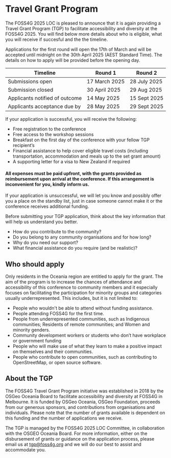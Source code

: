 <Title>FOSS4G 2025 - Travel Grant Program</Title>

<HeaderImage url="/imgs/group photo.jpeg" positionY="40%" height="300" />

# Travel Grant Program

The FOSS4G 2025 LOC is pleased to announce that it is again providing a Travel Grant Program (TGP) to facilitate accessibility and diversity at the FOSS4G 2025. You will find below more details about who is eligible, what you will receive if succesful and the the timeline.

Applications for the first round will open the 17th of March and will be accepted until midnight on the 30th April 2025 (AEST Standard Time). The details on how to apply will be provided before the opening day.
<!--
<StyledButton target="https://forms.gle/U2VaANxgkqVe48mP9">
  Apply for the Travel Grant Program
</StyledButton>  
-->

| Timeline                       | Round 1       | Round 2      |
| ------------------------------ | ------------- | ------------ |
| Submissions open               | 17 March 2025 | 28 July 2025 |
| Submission closed              | 30 April 2025 | 29 Aug 2025  |
| Applicants notified of outcome | 14 May 2025   | 15 Sept 2025 |
| Applicants acceptance due by   | 28 May 2025   | 29 Sept 2025 |

If your application is successful, you will receive the following:
- Free registration to the conference
- Free access to the workshop sessions
- Breakfast on the first day of the conference with your fellow TGP recipient’s
- Financial assistance to help cover eligible travel costs (including transportation, accommodation and meals up to the set grant amount)
- A supporting letter for a visa to New Zealand if required

#### All expenses must be paid upfront, with the grants provided as reimbursement upon arrival at the conference. If this arrangement is inconvenient for you, kindly inform us.
     
If your application is unsuccessful, we will let you know and possibly offer you a place on the standby list, just in case someone cannot make it or the conference receives additional funding. 

Before submitting your TGP application, think about the key information that will help us understand you better.
- How do you contribute to the community?
- Do you belong to any community organisations and for how long?
- Why do you need our support?
- What financial assistance do you require (and be realistic)?

## Who should apply

Only residents in the Oceania region are entitled to apply for the grant.
The aim of the program is to increase the chances of attendance and accessibility of this conference to community members and it especially focuses on facilitating the participation for minority groups and categories usually underrepresented. This includes, but it is not limited to:

- People who wouldn't be able to attend without funding assistance.
- People attending FOSS4G for the first time.
- People from underrepresented communities, such as Indigenous communities; Residents of remote communities; and Women and minority genders.
- Community development workers or students who don’t have workplace or government funding
- People who will make use of what they learn to make a positive impact on themselves and their communities.
- People who contribute to open communities, such as contributing to OpenStreetMap, or open source software.

<DividerImage
  url="/imgs/tg-breakfast.jpeg"
  alt="Travel Grant Program Breakfast"
  positionY="20%"
  height="300"
/>
<!--
## How to apply

You can find the application form [here](https://forms.gle/U2VaANxgkqVe48mP9).

Applicant data will be kept confidential and only used for assessing TGP applications. Please ensure that the email address provided is regularly monitored as the selection committee may seek clarification of your response.
-->

## About the TGP

The FOSS4G Travel Grant Program initiative was established in 2018 by the OSGeo Oceania Board to facilitate accessibility and diversity at FOSS4G in Melbourne. It is funded by OSGeo Oceania, OSGeo Foundation, proceeds from our generous sponsors, and contributions from organisations and individuals. Please note that the number of grants available is dependent on this funding and the number of applications we receive.

The TGP is managed by the FOSS4G 2025 LOC Committee, in collaboration with the OSGEO Oceania Board. For more information, either on the disbursement of grants or guidance on the application process, please email us at tgp@foss4g.org and we will do our best to assist and accommodate you.

<!--
<StyledButton target="https://forms.gle/U2VaANxgkqVe48mP9">
  Apply for the Travel Grant Program
</StyledButton>
-->
<FooterImage url="/imgs/2025/auckland.jpg" positionY="35%" height="300" />
